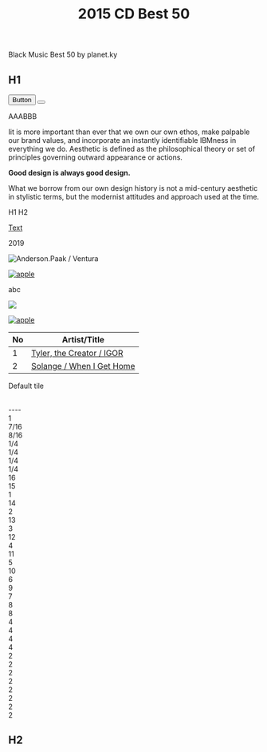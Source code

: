﻿---
title: 2015 CD Best 50
tabs: ["2021", "2020", "2019", "2018", "2017", "2016"]
description: 2018 Black Music Best 50 by planet.ky
---





<PageDescription>

Black Music Best 50 by planet.ky

</PageDescription>

<h2>H1</h2>
<Button renderIcon={Add16}>Button</Button>
<button>
  <Airplane aria-label="Add" />
</button>

<SliderJS value="4" />

AAA<Search16 />BBB

<Airplane />
<Add24 />

<Slider1 />

<Row>
<Column colMd={5} colLg={8}>

Iit is more important than ever that we own our own ethos, make palpable our brand values, and incorporate an instantly identifiable IBMness in everything we do.
Aesthetic is defined as the philosophical theory or set of principles governing outward appearance or actions.

</Column>
<Column colMd={2} colLg={3} offsetMd={1} offsetLg={1}>
<Aside aria-label="Example aside">

**Good design is always good design.**

What we borrow from our own design history is not a mid-century aesthetic in stylistic terms, but the modernist attitudes and approach used at the time.

</Aside>
<AnchorLinks small>
  <AnchorLink>H1</AnchorLink>
  <AnchorLink>H2</AnchorLink>
</AnchorLinks>
</Column>
</Row>

[Text](/2019)

<Link to="/best50/2019/">2019</Link>

![Anderson.Paak / Ventura](./planetkylogo.gif)

<Row>
<Column>

[![apple](../../images/badge.jpg)](https://apple.co/3hIiFfz)

abc

</Column>
</Row>

<a href="https://apple.co/3hIiFfz">
  <img src="../../images/badge.jpg" />
</a>

[![apple](../../images/badge.jpg)](https://apple.co/3hIiFfz)

<Title>2018 Black Music Best 50</Title>

| No  | Artist/Title                                                  |
| --- | ------------------------------------------------------------- |
| 1   | [Tyler, the Creator / IGOR](http://planetky.com/tyler4.htm)   |
| 2   | [Solange / When I Get Home](http://planetky.com/solange4.htm) |

<Tile>Default tile</Tile>

<Search id="search-1" placeHolderText="Search" />

<div className="some-container">
  <Slider
    hideTextInput
    ariaLabelInput="Label for slider value"
    id="slider"
    labelText="Soul  ---   hip-hop"
    max={metadata.maxValue}
    min={1}
    step={1}
    stepMuliplier={4}
    value={3}
  />
</div>
<br />
<a>----</a>
<div className="bx--grid bx--grid--full-width ">
  <div className="bx--row ">
    <div className="bx--col-lg-16 bx--left--border">1</div>
  </div>
  <div className="bx--row ">
    <div className="bx--col-md-4 bx--col-lg-7">7/16</div>
    <div className="bx--col-md-4 bx--offset-lg-1 bx--col-lg-8">8/16</div>
  </div>
  <div className="bx--row ">
    <div className="bx--col-md-4 bx--col-lg-4">1/4</div>
    <div className="bx--col-md-4 bx--col-lg-4">1/4</div>
    <div className="bx--col-md-4 bx--col-lg-4">1/4</div>
    <div className="bx--col-md-4 bx--col-lg-4">1/4</div>
  </div>
</div>
<div className="bx--grid">
  <div className="bx--row">
    <div className="bx--col-lg-16">16</div>
  </div>
  <div className="bx--row">
    <div className="bx--col-lg-15 bx--col-md-7 bx--col-sm-3">15</div>
    <div className="bx--col-sm-1 bx--col-md-1 bx--col-lg-1">1</div>
  </div>
  <div className="bx--row">
    <div className="bx--col-lg-14 bx--col-md-6">14</div>
    <div className="bx--col-lg-2 bx--col-md-2">2</div>
  </div>
  <div className="bx--row">
    <div className="bx--col-lg-13 bx--col-md-5">13</div>
    <div className="bx--col-lg-3 bx--col-md-3">3</div>
  </div>
  <div className="bx--row">
    <div className="bx--col-lg-12">12</div>
    <div className="bx--col-lg-4">4</div>
  </div>
  <div className="bx--row">
    <div className="bx--col-lg-11">11</div>
    <div className="bx--col-lg-5">5</div>
  </div>
  <div className="bx--row">
    <div className="bx--col-lg-10">10</div>
    <div className="bx--col-lg-6">6</div>
  </div>
  <div className="bx--row">
    <div className="bx--col-lg-9">9</div>
    <div className="bx--col-lg-7">7</div>
  </div>
  <div className="bx--row">
    <div className="bx--col-lg-8 bx--col-md-4 bx--col-sm-2">8</div>
    <div className="bx--col-lg-8 bx--col-md-4 bx--col-sm-2">8</div>
  </div>
  <div className="bx--row">
    <div className="bx--col-lg-4 bx--col-md-2 bx--col-sm-1">4</div>
    <div className="bx--col-lg-4 bx--col-md-2 bx--col-sm-1">4</div>
    <div className="bx--col-lg-4 bx--col-md-2 bx--col-sm-1">4</div>
    <div className="bx--col-lg-4 bx--col-md-2 bx--col-sm-1">4</div>
  </div>
  <div className="bx--row">
    <div className="bx--col-lg-2 bx--col-md-1">2</div>
    <div className="bx--col-lg-2 bx--col-md-1">2</div>
    <div className="bx--col-lg-2 bx--col-md-1">2</div>
    <div className="bx--col-lg-2 bx--col-md-1">2</div>
    <div className="bx--col-lg-2 bx--col-md-1">2</div>
    <div className="bx--col-lg-2 bx--col-md-1">2</div>
    <div className="bx--col-lg-2 bx--col-md-1">2</div>
    <div className="bx--col-lg-2 bx--col-md-1">2</div>
  </div>
</div>

<h2>H2</h2>
